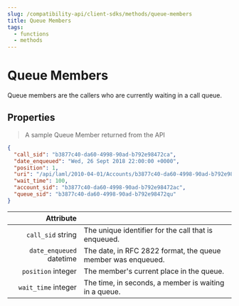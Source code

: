 ```yaml
---
slug: /compatibility-api/client-sdks/methods/queue-members
title: Queue Members
tags:
  - functions
  - methods
---
```


# Queue Members

Queue members are the callers who are currently waiting in a call queue.

## Properties

> A sample Queue Member returned from the API

```json
{
  "call_sid": "b3877c40-da60-4998-90ad-b792e98472ca",
  "date_enqueued": "Wed, 26 Sept 2018 22:00:00 +0000",
  "position": 1,
  "uri": "/api/laml/2010-04-01/Accounts/b3877c40-da60-4998-90ad-b792e98472ac/Queues/b3877c40-da60-4998-90ad-b792e98472qu/Members/b3877c40-da60-4998-90ad-b792e98472ac.json",
  "wait_time": 100,
  "account_sid": "b3877c40-da60-4998-90ad-b792e98472ac",
  "queue_sid": "b3877c40-da60-4998-90ad-b792e98472qu"
}
```

|                                                  Attribute |                                                              |
| ---------------------------------------------------------: | ------------------------------------------------------------ |
|        `call_sid` <span class="optional-arg">string</span> | The unique identifier for the call that is enqueued.         |
| `date_enqueued` <span class="optional-arg">datetime</span> | The date, in RFC 2822 format, the queue member was enqueued. |
|       `position` <span class="optional-arg">integer</span> | The member's current place in the queue.                     |
|      `wait_time` <span class="optional-arg">integer</span> | The time, in seconds, a member is waiting in a queue.        |


